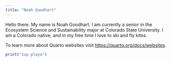 ```yaml
---
title: "Noah Goodhart"
---
```


Hello there. My name is Noah Goodhart. I am currently a senior in the Ecosystem Science and Sustainability major at Colorado State University. I am a Colorado native, and in my free time I love to ski and fly kites.

To learn more about Quarto websites visit <https://quarto.org/docs/websites>.

```r
print("sup playa")
```
